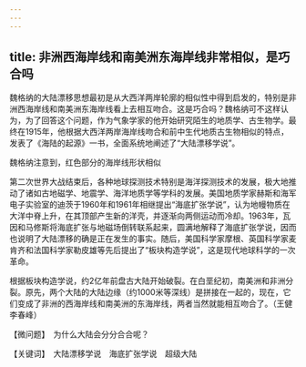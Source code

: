 ```yaml
---
---
---
```

title: 非洲西海岸线和南美洲东海岸线非常相似，是巧合吗
---




魏格纳的大陆漂移思想最初是从大西洋两岸轮廓的相似性中得到启发的，特别是非洲西海岸线和南美洲东海岸线看上去相互吻合。这是巧合吗？魏格纳可不这样认为，为了回答这个问题，作为气象学家的他开始研究陌生的地质学、古生物学。最终在1915年，他根据大西洋两岸海岸线吻合和前中生代地质古生物相似的特点，发表了《海陆的起源》一书，全面系统地阐述了“大陆漂移学说”。

魏格纳注意到，红色部分的海岸线形状相似



第二次世界大战结束后，各种地球探测技术特别是海洋探测技术的发展，极大地推动了诸如古地磁学、地震学、海洋地质学等学科的发展。美国地质学家赫斯和海军电子实验室的迪茨于1960年和1961年相继提出“海底扩张学说”，认为地幔物质在大洋中脊上升，在其顶部产生新的洋壳，并逐渐向两侧运动而冷却。1963年，瓦因和马修斯将海底扩张与地磁场倒转联系起来，圆满地解释了海底扩张学说，因而也说明了大陆漂移的确是正在发生的事实。随后，美国科学家摩根、英国科学家麦肯齐和法国科学家勒皮雄等先后提出了“板块构造学说”，这是现代地球科学的一次革命。

根据板块构造学说，约2亿年前盘古大陆开始破裂。在白垩纪初，南美洲和非洲分裂。原先，两个大陆的大陆边缘（约1000米等深线）是拼接在一起的，现在，它们变成了非洲的西海岸线和南美洲的东海岸线，两者当然就能相互吻合了。（王健　李春峰）





【微问题】　为什么大陆会分分合合呢？

【关键词】　大陆漂移学说　海底扩张学说　超级大陆